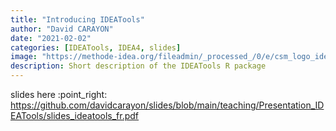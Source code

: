 ```yaml
---
title: "Introducing IDEATools"
author: "David CARAYON"
date: "2021-02-02"
categories: [IDEATools, IDEA4, slides]
image: "https://methode-idea.org/fileadmin/_processed_/0/e/csm_logo_idea_87301e2f13.png"
description: Short description of the IDEATools R package
---
```




:::{.callout-tip appearance="minimal"}
slides here :point_right: [https://github.com/davidcarayon/slides/blob/main/teaching/Presentation_IDEATools/slides_ideatools_fr.pdf](https://github.com/davidcarayon/slides/blob/main/teaching/Presentation_IDEATools/slides_ideatools_fr.pdf)
:::